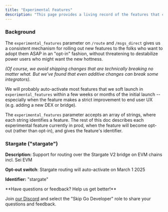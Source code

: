 ```yaml
---
title: "Experimental Features"
description: "This page provides a living record of the features that can be turned on with the experimental_features flag"
---
```


### Background

The `experimental_features` parameter on `/route` and `/msgs_direct` gives us a consistent mechanism for rolling out new features to the folks who want to adopt them ASAP in an "opt-in" fashion, without threatening to destabilize power users who might want the new hottness. 

_(Of course, we avoid shipping changes that are technically breaking no matter what. But we've found that even additive changes can break some integrators)._

We will probably auto-activate most features that we soft launch in `experimental_features` within a few weeks or months of the initial launch -- especially when the feature makes a strict improvement to end user UX (e.g. adding a new DEX or bridge). 

The `experimental_features` parameter accepts an array of strings, where each string identifies a feature. The rest of this doc describes each experimental feature currently in prod, when the feature will become opt-out (rather than opt-in), and gives the feature's identifier. 

### Stargate ("stargate")

**Description:** Support for routing over the Stargate V2 bridge on EVM chains incl. Sei EVM

**Opt-out switch**: Stargate routing will auto-activate on March 1 2025

**Identifier:** "stargate"


<Info>
 **Have questions or feedback? Help us get better!**
 
 Join [our Discord](https://skip.build/discord) and select the "Skip Go Developer" role to share your questions and feedback.
</Info>